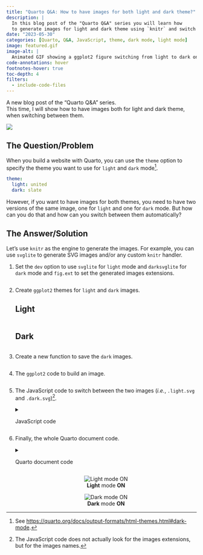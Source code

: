 ```yaml
---
title: "Quarto Q&A: How to have images for both light and dark theme?"
description: |
  In this blog post of the "Quarto Q&A" series you will learn how
  to generate images for light and dark theme using `knitr` and switch between them when changing theme.
date: "2023-05-30"
categories: [Quarto, Q&A, JavaScript, theme, dark mode, light mode]
image: featured.gif
image-alt: |
  Animated GIF showing a ggplot2 figure switching from light to dark on theme toggle switch.
code-annotations: hover
footnotes-hover: true
toc-depth: 4
filters:
  - include-code-files
---
```


A new blog post of the "Quarto Q&A" series.  
This time, I will show how to have images both for light and dark theme, when switching between them.

![](featured.gif){fig-alt="Animated GIF showing a ggplot2 figure switching from light to dark on theme toggle switch." fig-align="center"}

```{=html}
<!-- gifski --fps 10 --height 1080 --width 1920 -o features.gif assets/light-dark.mov -->
```

## The Question/Problem

When you build a website with Quarto, you can use the `theme` option
to specify the theme you want to use for `light` and `dark` mode[^1].

[^1]: See <https://quarto.org/docs/output-formats/html-themes.html#dark-mode>.

```yml
theme:
  light: united
  dark: slate
```

However, if you want to have images for both themes, you need to have two versions of the same image,
one for `light` and one for `dark` mode.
But how can you do that and how can you switch between them automatically?

## The Answer/Solution

Let's use `knitr` as the engine to generate the images.
For example, you can use `svglite` to generate SVG images and/or any custom `knitr` handler.

1. Set the `dev` option to use `svglite` for `light` mode and `darksvglite` for `dark` mode and `fig.ext` to set the generated images extensions.
   ```.yaml
   ```
2. Create `ggplot2` themes for `light` and `dark` images.

   ::: {.panel-tabset}
   ## Light

   ```.r
   ```
   
   ## Dark

   ```.r
   ```
   :::
3. Create a new function to save the `dark` images.
   ```.r
   ```
4. The `ggplot2` code to build an image.
   ```.r
   ```
5. The JavaScript code to switch between the two images (_i.e._, `.light.svg` and `.dark.svg`)[^2].
   <details><summary>JavaScript code</summary>
   ```.javascript
   ```
   </details>
6. Finally, the whole Quarto document code.
   <details><summary>Quarto document code</summary>
   ```.md
   ```
   </details>
   ::: {layout-ncol="2" style="text-align:center;"}
   ![**Light** mode **ON**](assets/light.png){fig-alt='Scatter plot on a light background with light mode switched on.' fig-align=center}
   
   ![**Dark** mode **ON**](assets/dark.png){fig-alt='Scatter plot on a dark background width dark mode switched on.' fig-align=center}
   :::

[^2]: The JavaScript code does not actually look for the images extensions, but for the images names.

